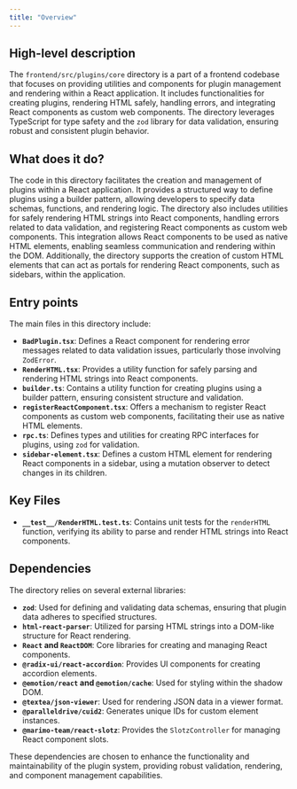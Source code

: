```yaml
---
title: "Overview"
---
```


## High-level description

The `frontend/src/plugins/core` directory is a part of a frontend codebase that focuses on providing utilities and components for plugin management and rendering within a React application. It includes functionalities for creating plugins, rendering HTML safely, handling errors, and integrating React components as custom web components. The directory leverages TypeScript for type safety and the `zod` library for data validation, ensuring robust and consistent plugin behavior.

## What does it do?

The code in this directory facilitates the creation and management of plugins within a React application. It provides a structured way to define plugins using a builder pattern, allowing developers to specify data schemas, functions, and rendering logic. The directory also includes utilities for safely rendering HTML strings into React components, handling errors related to data validation, and registering React components as custom web components. This integration allows React components to be used as native HTML elements, enabling seamless communication and rendering within the DOM. Additionally, the directory supports the creation of custom HTML elements that can act as portals for rendering React components, such as sidebars, within the application.

## Entry points

The main files in this directory include:

- **`BadPlugin.tsx`**: Defines a React component for rendering error messages related to data validation issues, particularly those involving `ZodError`.
- **`RenderHTML.tsx`**: Provides a utility function for safely parsing and rendering HTML strings into React components.
- **`builder.ts`**: Contains a utility function for creating plugins using a builder pattern, ensuring consistent structure and validation.
- **`registerReactComponent.tsx`**: Offers a mechanism to register React components as custom web components, facilitating their use as native HTML elements.
- **`rpc.ts`**: Defines types and utilities for creating RPC interfaces for plugins, using `zod` for validation.
- **`sidebar-element.tsx`**: Defines a custom HTML element for rendering React components in a sidebar, using a mutation observer to detect changes in its children.

## Key Files

- **`__test__/RenderHTML.test.ts`**: Contains unit tests for the `renderHTML` function, verifying its ability to parse and render HTML strings into React components.

## Dependencies

The directory relies on several external libraries:

- **`zod`**: Used for defining and validating data schemas, ensuring that plugin data adheres to specified structures.
- **`html-react-parser`**: Utilized for parsing HTML strings into a DOM-like structure for React rendering.
- **`React` and `ReactDOM`**: Core libraries for creating and managing React components.
- **`@radix-ui/react-accordion`**: Provides UI components for creating accordion elements.
- **`@emotion/react` and `@emotion/cache`**: Used for styling within the shadow DOM.
- **`@textea/json-viewer`**: Used for rendering JSON data in a viewer format.
- **`@paralleldrive/cuid2`**: Generates unique IDs for custom element instances.
- **`@marimo-team/react-slotz`**: Provides the `SlotzController` for managing React component slots.

These dependencies are chosen to enhance the functionality and maintainability of the plugin system, providing robust validation, rendering, and component management capabilities.